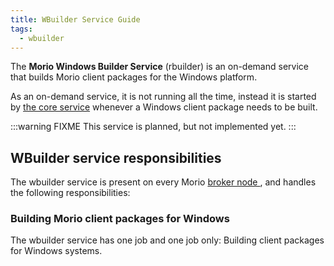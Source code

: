 ```yaml
---
title: WBuilder Service Guide
tags:
  - wbuilder
---
```


The **Morio Windows Builder Service** (rbuilder) is an on-demand service that builds
Morio client packages for the Windows platform.

As an on-demand service, it is not running all the time, instead it is started
by [the core service](/docs/guides/services/core) whenever a Windows client
package needs to be built.

:::warning FIXME
This service is planned, but not implemented yet.
:::

## WBuilder service responsibilities

The wbuilder service is present on every Morio [broker node
](/docs/reference/terminology/broker-node/), and handles the following
responsibilities:

### Building Morio client packages for Windows

The wbuilder service has one job and one job only: Building client packages
for Windows systems.
